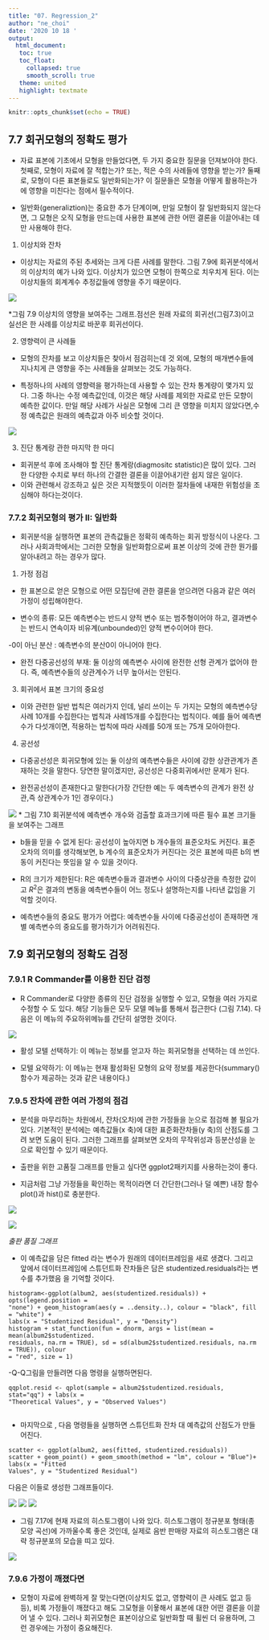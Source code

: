 ```yaml
---
title: "07. Regression_2"
author: "ne_choi"
date: '2020 10 18 '
output:
  html_document:
   toc: true
   toc_float:
     collapsed: true
     smooth_scroll: true
   theme: united
   highlight: textmate
---
```


```r
knitr::opts_chunk$set(echo = TRUE)
```

## 7.7 회귀모형의 정확도 평가

- 자료 표본에 기초에서 모형을 만들었다면, 두 가지 중요한 질문을 던져보아야 한다. 첫째로, 모형이 자료에 잘 적합는가? 또는, 적은 수의 사례들에 영향을 받는가? 둘째로, 모형이 다른 표본들로도 일반화되는가? 이 질문들은 모형을 어떻게 활용하는가에 영향을 미친다는 점에서 필수적이다.

- 일반화(generaliztion)는 중요한 추가 단계이며, 만일 모형이 잘 일반화되지 않는다면, 그 모형은 오직 모형을 만드는데 사용한 표본에 관한 어떤 결론을 이끌어내는 데만 사용해야 한다.


1. 이상치와 잔차

- 이상치는 자료의 주된 추세와는 크게 다른 사례를 말한다. 그림 7.9에 회귀분석에서의 이상치의 예가 나와 있다. 이상치가 있으면 모형이 한쪽으로 치우치게 된다. 이는 이상치들의 회계계수 추정값들에 영향을 주기 때문이다.

![](img/img 2.PNG)

*그림 7.9 이상치의 영향을 보여주는 그래프.점선은 원래 자료의 회귀선(그림7.3)이고 실선은 한 사례를 이상치로 바꾼후 회귀선이다.

2. 영향력이 큰 사례들

- 모형의 잔차를 보고 이상치들은 찾아서 점검히는데 것 외에, 모형의 매개변수들에 지나치게 큰 영향을 주는 사례들을 살펴보는 것도 가능하다.

- 특정하나의 사례의 영향력을 평가하는데 사용할 수 있는 잔차 통계량이 몇가지 있다.
그중 하나는 수정 예측값인데, 이것은 해당 사례를 제외한 자료로 만든 모향이 예측한 값이다. 만일 해당 사례가 사실은 모형에 그리 큰 영향을 미치지 않았다면,수정 예측값은 원래의 예측값과 아주 비슷할 것이다.

![](img/img1.PNG)


3. 진단 통계랑 관한 마지막 한 마디

- 회귀분석 후에 조사해야 할 진단 통계랑(diagmositc statistic)은 많이 있다. 그러한 다양한 수치로 부터 하나의 간결한 결론을 이끌어내기란 쉽지 않은 일이다.
- 이와 관련해서 강조하고 싶은 것은 지적했듯이 이러한 절차들에 내재한 위험성을 조심해야 하다는것이다.


### 7.7.2 회귀모형의 평가 II: 일반화

- 회귀분석을 실행하면 표본의 관측값들은 정확히 예측하는 회귀 방정식이 나온다.
그러나 사회과학에서는 그러한 모형을 일반화함으로써 표본 이상의 것에 관한 뭔가를 알아내려고 하는 경우가 많다.

1. 가정 점검
- 한 표본으로 얻은 모형으로 어떤 모집단에 관한 결론을 얻으려먼 다음과 같은 여러 가정이 성립해야한다.

- 변수의 종류: 모든 예측변수는 반드시 양적 변수 또는 범주형이어야 하고, 결과변수는 반드시 연속이자 비유계(unbounded)인 양적 변수이어야 한다.

-0이 아닌 분산 : 예측변수의 분산0이 아니어야 한다.

- 완전 다중공선성의 부재: 둘 이상의 예측변수 사이에 완전한 선형 관계가 없어야 한다.
즉, 예측변수들의 상관계수가 너무 높아서는 안된다.


3. 회귀에서 표본 크기의 중요성

- 이와 관련한 일반 법칙은 여러가지 인데, 널리 쓰이는 두 가지는 모형의 예측변수당 사례 10개를 수집한다는 법칙과 사례15개를 수집한다는 법칙이다. 예를 들어 예측변수가 다섯개이면, 적용하는 법칙에 
따라 사례를 50개 또는 75개 모아아한다.


4. 공선성
- 다중공선성은 회귀모형에 있는 둘 이상의 예측변수들은 사이에 강한 상관관계가 존재하는 것을 말한다. 당연한 말이겠지만, 공선성은 다중회귀에서만 문제가 된다. 

- 완전공선성이 존재한다고 말한다(가장 간단한 예는 두 예측변수의 관계가 완전 상관,즉 상관계수가 1인 경우이다.)



![](img/img 3.PNG)
* 그림 7.10 회귀분석에 예측변수 개수와 검출할 효과크기에 따른 필수 표본 크기들을 보여주는 그래프

- b들을 믿을 수 없게 된다: 공선성이 높아지면 b 개수들의 표준오차도 커진다. 표준오차의 의미를 생각해보면, b 계수의 표준오차가 커진다는 것은 표본에 따른 b의 변동이 커진다는 뜻임을 알 수 있을 것이다.

- R의 크기가 제한된다: R은 예측변수들과 결과변수 사이의 다중상관을 측정한 값이고
$R^{2}$은 결과의 변동을 예측변수들이 어느 정도나 설명하는지를 나타낸 값임을 기억할 것이다. 

- 예측변수들의 중요도 평가가 어렵다: 예측변수들 사이에 다중공선성이 존재하면 개별 예측변수의 중요도를 평가하기가 어려워진다.

## 7.9 회귀모형의 정확도 검정
### 7.9.1 R Commander를 이용한 진단 검정

- R Commander로 다양한 종류의 진단 검정을 실행할 수 있고, 모형을 여러 가지로 수정할 수 도 있다. 해당 기능들은 모두 모델 메뉴를 통해서 접근한다 (그림 7.14). 다음은 이 메뉴의 주요하위메뉴를 간단히 설명한 것이다.

![](img/img 4.PNG)

- 활성 모텔 선택하기: 이 메뉴는 정보를 얻고자 하는 회귀모형을 선택하는 데 쓰인다.

- 모텔 요약하기: 이 메뉴는 현재 활성화된 모형의 요약 정보를 제공한다(summary() 함수가 제공하는 것과 같은 내용이다.)


### 7.9.5 잔차에 관한 여러 가정의 점검

- 분석을 마무리하는 차원에서, 잔차(오차)에 관한 가정들을 눈으로 점검해 볼 필요가 있다.
기본적인 분석에는 예측값들(x 축)에 대한 표준화잔차들(y 축)의 산점도를 그려 보면 도움이 된다. 그러한 그래프를 살펴보면 오차의 무작위성과 등분산성을 눈으로 확인할 수 있기 때문이다. 

- 출판을 위한 고품질 그래프를 만들고 싶다면 ggplot2패키지를 사용하는것이 좋다.

- 지금처럼 그냥 가정들을 확인하는 목적이라면 더 간단한(그러나 덜 예쁜) 내장 함수 plot()과 hist()로 충분한다.

![](img/img 5.PNG)

![](img/img6.PNG)


*출판 품질 그래프*

- 이 예측값을 담은 fitted 라는 변수가 원래의 데이터프레임을 새로 생겼다. 그리고 앞에서 데이터프레임에 스튜던트화 잔차들은 담은 studentized.residuals라는 변수를 추가했음 을 기억할 것이다.

```
histogram<-ggplot(album2, aes(studentized.residuals)) + opts(legend.position =
"none") + geom_histogram(aes(y = ..density..), colour = "black", fill = "white") +
labs(x = "Studentized Residual", y = "Density")
histogram + stat_function(fun = dnorm, args = list(mean = mean(album2$studentized.
residuals, na.rm = TRUE), sd = sd(album2$studentized.residuals, na.rm = TRUE)), colour
= "red", size = 1)
```

-Q-Q그림을 만들려면 다음 명령을 실행하면된다.

```
qqplot.resid <- qplot(sample = album2$studentized.residuals, stat="qq") + labs(x =
"Theoretical Values", y = "Observed Values")


```

- 마지막으로 , 다음 명령들을 실행하면 스튜던트화 잔차 대 예측값의 산점도가 만들어진다.

```
scatter <- ggplot(album2, aes(fitted, studentized.residuals))
scatter + geom_point() + geom_smooth(method = "lm", colour = "Blue")+ labs(x = "Fitted
Values", y = "Studentized Residual")
```
다음은 이들로 생성한 그래프들이다.

![](img/img7.PNG) ![](img/img8.PNG) ![](img/img9.PNG)

- 그림 7.17에 현재 자료의 히스토그램이 나와 있다. 히스토그램이 정규분포 형태(종 모양 곡선)에 가까울수록 좋은 것인데, 실제로 음반 판매량 자료의 히스토그램은 대략 정규분포의 모습을 띠고 있다.

![](img/img10.PNG)

### 7.9.6 가정이 깨졌다면

- 모형이 자료에 완벽하게 잘 맞는다면(이상치도 없고, 영향력이 큰 사례도 없고 등등), 비록 가정들이 깨졌다고 해도 그모형을 이욯해서 표본에 대한 어떤 결론을 이끌어 낼 수 있다. 그러나 회귀모형은 표본이상으로 일반화할 때 휠씬 더 유용하며, 그런 경우에는 가정이 중요해진다.
